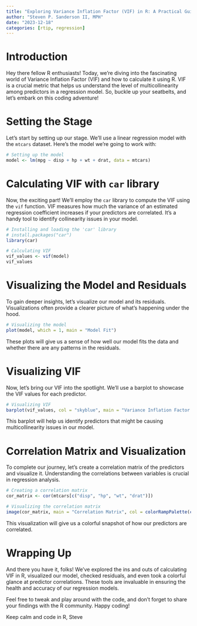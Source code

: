 ```yaml
---
title: "Exploring Variance Inflation Factor (VIF) in R: A Practical Guide"
author: "Steven P. Sanderson II, MPH"
date: "2023-12-18"
categories: [rtip, regression]
---
```


# Introduction

Hey there fellow R enthusiasts! Today, we're diving into the fascinating world of Variance Inflation Factor (VIF) and how to calculate it using R. VIF is a crucial metric that helps us understand the level of multicollinearity among predictors in a regression model. So, buckle up your seatbelts, and let's embark on this coding adventure!

# Setting the Stage

Let's start by setting up our stage. We'll use a linear regression model with the `mtcars` dataset. Here's the model we're going to work with:

```r
# Setting up the model
model <- lm(mpg ~ disp + hp + wt + drat, data = mtcars)
```

# Calculating VIF with `car` library

Now, the exciting part! We'll employ the `car` library to compute the VIF using the `vif` function. VIF measures how much the variance of an estimated regression coefficient increases if your predictors are correlated. It's a handy tool to identify collinearity issues in your model.

```r
# Installing and loading the 'car' library
# install.packages("car")
library(car)

# Calculating VIF
vif_values <- vif(model)
vif_values
```

# Visualizing the Model and Residuals

To gain deeper insights, let's visualize our model and its residuals. Visualizations often provide a clearer picture of what's happening under the hood.

```r
# Visualizing the model
plot(model, which = 1, main = "Model Fit")
```

These plots will give us a sense of how well our model fits the data and whether there are any patterns in the residuals.

# Visualizing VIF

Now, let's bring our VIF into the spotlight. We'll use a barplot to showcase the VIF values for each predictor.

```r
# Visualizing VIF
barplot(vif_values, col = "skyblue", main = "Variance Inflation Factor (VIF)")
```

This barplot will help us identify predictors that might be causing multicollinearity issues in our model.

# Correlation Matrix and Visualization

To complete our journey, let's create a correlation matrix of the predictors and visualize it. Understanding the correlations between variables is crucial in regression analysis.

```r
# Creating a correlation matrix
cor_matrix <- cor(mtcars[c("disp", "hp", "wt", "drat")])

# Visualizing the correlation matrix
image(cor_matrix, main = "Correlation Matrix", col = colorRampPalette(c("blue", "white", "red"))(20))
```

This visualization will give us a colorful snapshot of how our predictors are correlated.

# Wrapping Up

And there you have it, folks! We've explored the ins and outs of calculating VIF in R, visualized our model, checked residuals, and even took a colorful glance at predictor correlations. These tools are invaluable in ensuring the health and accuracy of our regression models.

Feel free to tweak and play around with the code, and don't forget to share your findings with the R community. Happy coding!

Keep calm and code in R,
Steve